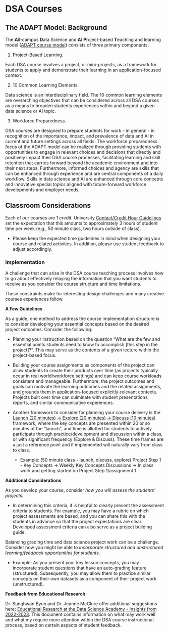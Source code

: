 # DSA Courses

## The ADAPT Model: Background

The **A**ll-campus **D**ata Science and **A**I **P**roject-based **T**eaching and learning model ([ADAPT course model](https://datascienceacademy.ncsu.edu/courses/course-model/)) consists of three primary components:

1) [Project-Based Learning.]{.NCSUred}

Each DSA course involves a project, or mini-projects, as a framework for students to apply and demonstrate their learning in an application-focused context.

2) [10 Common Learning Elements.]{.NCSUred}

Data science is an interdisciplinary field. The 10 common learning elements are overarching objectives that can be considered across all DSA courses as a means to broaden students experiences within and beyond a given data science or AI topic.

3) [Workforce Preparedness.]{.NCSUred}

DSA courses are designed to prepare students for work - in general - in recognition of the importance, impact, and prevalence of data and AI in current and future settings across all fields. The workforce preparedness focus of the ADAPT model can be realized through providing students with opportunities to engage in relevant choices and decisions that directly and positively impact their DSA course processes, facilitating learning and skill retention that carries forward beyond the academic environment and into their next steps. Furthermore, informed choices and agency are skills that can be enhanced through experience and are central components of a daily workflow. Skills in data science and AI are enhanced through core concepts and innovative special topics aligned with future-forward workforce developments and employer needs.


## Classroom Considerations

Each of our courses are 1 credit. University [Contact/Credit Hour Guidelines](https://oucc.dasa.ncsu.edu/courses/contact-credit-hours/) set the expectation that this amounts to approximately 3 hours of student time per week (e.g., 50 minute class, two hours outside of class).

 - Please keep the expected time guidelines in mind when designing your course and related activities. In addition, please use student feedback to adjust accordingly.
 
### Implementation

A challenge that can arise in the DSA course teaching process involves how to go about effectively relaying the information that you want students to receive as you consider the course structure and time limitations. 

These constraints make for interesting design challenges and many creative courses experiences follow.

 **A Few Guidelines**

As a guide, one method to address the course implementation structure is to consider developing your essential concepts based on the desired project outcomes. Consider the following:

 - Planning your instruction based on the question "What are the few and essential points students need to know to accomplish [this step in the project]?". This may serve as the contents of a given lecture within the project-based focus.
 
 - Building your course assignments as components of the project can allow students to create their products over time (as projects typically occur in real world/workforce settings) and can keep course workloads consistent and manageable. Furthermore, the project outcomes and goals can motivate the learning outcomes and the related assignments, and grounds them in application-focused explicitly-relevant contexts. Projects built over time can culminate with student presentations, reports, and similar communicative experiences.

 - Another framework to consider for planning your course delivery is the [Launch (20 minutes) -> Explore (20 minutes) -> Discuss (10 minutes)](https://drive.google.com/file/d/13AwDhsoMFh31YdHoxdP_5FaaqUdqkM1W/view) framework, where the key concepts are presented within 20 or so minutes of the "launch", and time is allotted for students to actively participate through practice/development and discussion within a class, or with significant frequency (Explore & Discuss). These time frames are a just a reference point and if implemented will naturally vary from class to class.
    - Example: (50 minute class - launch, discuss, explore) Project Step 1 - Key Concepts -> Weekly Key Concepts Discussions -> In class work and getting started on Project Step 1/assignment 1.

**Additional Considerations**

As you develop your course, consider *how you will assess the students' projects*. 

 - In determining this criteria, it is helpful to clearly present the assessment criteria to students. For example, you may have a rubric on which project assessments are based, and you can share this with the students in advance so that the project expectations are clear. Developed assessment criteria can also serve as a project building guide.
 
Balancing grading time and data science project work can be a challenge. Consider how you might be able to *incorporate structured and unstructured learning/feedback opportunities for students*. 

 - Example: As you present your key lesson concepts, you may incorporate student questions that have an auto-grading feature (structured). Subsequently, you may allow them to practice similar concepts on their own datasets as a component of their project work (unstructured).
 
**Feedback from Educational Research**

Dr. Sunghwan Byun and Dr. Jeanne McClure offer additional suggestions here: [Educational Research at the Data Science Academy - Insights from 2022-2023](https://docs.google.com/document/d/1jRILSc0DsFm2moet9Ep8bF1suEOfHfnLzfJ2t4tIfjA/edit?usp=sharing). This document contains information on what may work well and what my require more attention within the DSA course instructional process, based on certain aspects of student feedback.


      